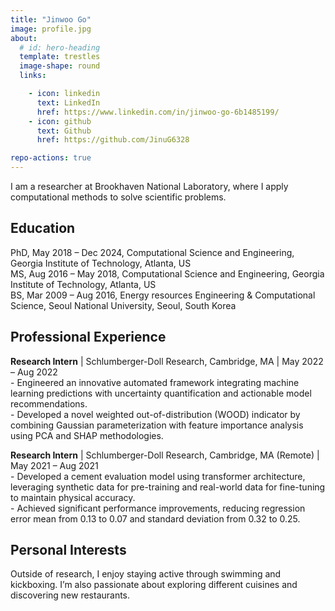 ```yaml
---
title: "Jinwoo Go"
image: profile.jpg
about:
  # id: hero-heading
  template: trestles
  image-shape: round
  links:

    - icon: linkedin
      text: LinkedIn
      href: https://www.linkedin.com/in/jinwoo-go-6b1485199/
    - icon: github
      text: Github
      href: https://github.com/JinuG6328

repo-actions: true
---
```


<!-- ::: {#hero-heading} -->

I am a researcher at Brookhaven National Laboratory, where I apply computational methods to solve scientific problems.


## Education
PhD,  May 2018 -- Dec 2024, Computational Science and Engineering, Georgia Institute of Technology, Atlanta, US <br>
MS,  Aug 2016 -- May 2018, Computational Science and Engineering, Georgia Institute of Technology, Atlanta, US <br>
BS,  Mar 2009 -- Aug 2016, Energy resources Engineering & Computational Science, Seoul National University, Seoul, South Korea


## Professional Experience
**Research Intern** | Schlumberger-Doll Research, Cambridge, MA | May 2022 -- Aug 2022 <br>
 - Engineered an innovative automated framework integrating machine learning predictions with uncertainty quantification and actionable model recommendations. <br>
 - Developed a novel weighted out-of-distribution (WOOD) indicator by combining Gaussian parameterization with feature importance analysis using PCA and SHAP methodologies. <br>

**Research Intern** | Schlumberger-Doll Research, Cambridge, MA (Remote) | May 2021 -- Aug 2021 <br>
 - Developed a cement evaluation model using transformer architecture, leveraging synthetic data for pre-training and real-world data for fine-tuning to maintain physical accuracy. <br>
 - Achieved significant performance improvements, reducing regression error mean from 0.13 to 0.07 and standard deviation from 0.32 to 0.25. <br>


## Personal Interests
Outside of research, I enjoy staying active through swimming and kickboxing. 
I'm also passionate about exploring different cuisines and discovering new restaurants.

<!-- ::: -->



